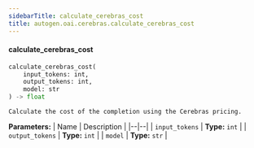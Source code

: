 ```yaml
---
sidebarTitle: calculate_cerebras_cost
title: autogen.oai.cerebras.calculate_cerebras_cost
---
```


<code class="doc-symbol doc-symbol-heading doc-symbol-function"></code>
#### calculate_cerebras_cost

```python
calculate_cerebras_cost(
    input_tokens: int,
    output_tokens: int,
    model: str
) -> float
```

    Calculate the cost of the completion using the Cerebras pricing.

<b>Parameters:</b>
| Name | Description |
|--|--|
| `input_tokens` | **Type:** `int` |
| `output_tokens` | **Type:** `int` |
| `model` | **Type:** `str` |

<br />